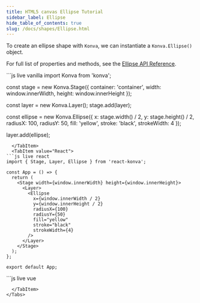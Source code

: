 ```yaml
---
title: HTML5 canvas Ellipse Tutorial
sidebar_label: Ellipse
hide_table_of_contents: true
slug: /docs/shapes/Ellipse.html
---
```


To create an ellipse shape with `Konva`, we can instantiate a `Konva.Ellipse()` object.

For full list of properties and methods, see the [Ellipse API Reference](/docs/api/Konva.Ellipse.html).


<Tabs>
  <TabItem value="Vanilla" default>
```js live vanilla
import Konva from 'konva';

const stage = new Konva.Stage({
  container: 'container',
  width: window.innerWidth,
  height: window.innerHeight
});

const layer = new Konva.Layer();
stage.add(layer);

const ellipse = new Konva.Ellipse({
  x: stage.width() / 2,
  y: stage.height() / 2,
  radiusX: 100,
  radiusY: 50,
  fill: 'yellow',
  stroke: 'black',
  strokeWidth: 4
});

layer.add(ellipse);
```
  </TabItem>
  <TabItem value="React">
```js live react
import { Stage, Layer, Ellipse } from 'react-konva';

const App = () => {
  return (
    <Stage width={window.innerWidth} height={window.innerHeight}>
      <Layer>
        <Ellipse
          x={window.innerWidth / 2}
          y={window.innerHeight / 2}
          radiusX={100}
          radiusY={50}
          fill="yellow"
          stroke="black"
          strokeWidth={4}
        />
      </Layer>
    </Stage>
  );
};

export default App;
```
  </TabItem>
  <TabItem value="Vue">
```js live vue
<template>
  <v-stage :config="stageSize">
    <v-layer>
      <v-ellipse :config="ellipseConfig" />
    </v-layer>
  </v-stage>
</template>

<script setup>
const stageSize = {
  width: window.innerWidth,
  height: window.innerHeight
};

const ellipseConfig = {
  x: window.innerWidth / 2,
  y: window.innerHeight / 2,
  radiusX: 100,
  radiusY: 50,
  fill: 'yellow',
  stroke: 'black',
  strokeWidth: 4
};
</script>
```
  </TabItem>
</Tabs>
